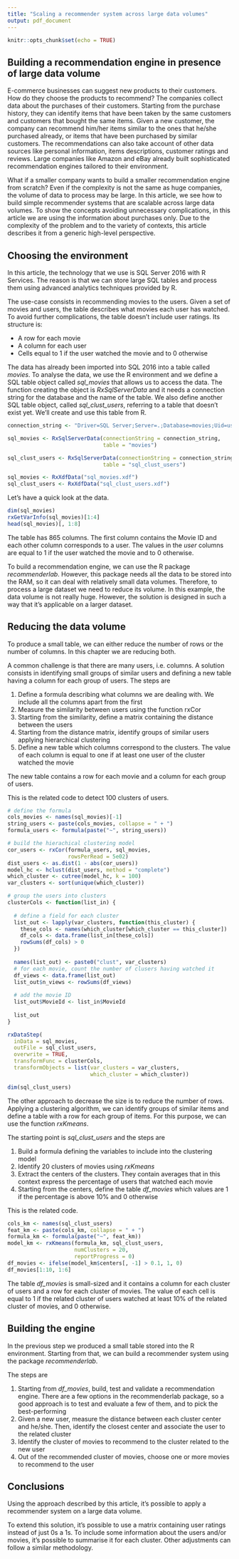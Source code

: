 ```yaml
---
title: "Scaling a recommender system across large data volumes"
output: pdf_document
---
```


```r
knitr::opts_chunk$set(echo = TRUE)
```

## Building a recommendation engine in presence of large data volume

E-commerce businesses can suggest new products to their customers. How do they choose the products to recommend? The companies collect data about the purchases of their customers. Starting from the purchase history, they can identify items that have been taken by the same customers and customers that bought the same items. Given a new customer, the company can recommend him/her items similar to the ones that he/she purchased already, or items that have been purchased by similar customers. The recommendations can also take account of other data sources like personal information, items descriptions, customer ratings and reviews. Large companies like Amazon and eBay already built sophisticated recommendation engines tailored to their environment. 

What if a smaller company wants to build a smaller recommendation engine from scratch? Even if the complexity is not the same as huge companies, the volume of data to process may be large. In this article, we see how to build simple recommender systems that are scalable across large data volumes. To show the concepts avoiding unnecessary complications, in this article we are using the information about purchases only. Due to the complexity of the problem and to the variety of contexts, this article describes it from a generic high-level perspective.



## Choosing the environment

In this article, the technology that we use is SQL Server 2016 with R Services. The reason is that we can store large SQL tables and process them using advanced analytics techniques provided by R.

The use-case consists in recommending movies to the users. Given a set of movies and users, the table describes what movies each user has watched. To avoid further complications, the table doesn’t include user ratings. Its structure is:

-	A row for each movie
-	A column for each user
-	Cells equal to 1 if the user watched the movie and to 0 otherwise

The data has already been imported into SQL 2016 into a table called *movies*. To analyse the data, we use the R environment and we define a SQL table object called *sql_movies* that allows us to access the data. The function creating the object is *RxSqlServerData* and it needs a connection string for the database and the name of the table. We also define another SQL table object, called *sql_clust_users*, referring to a table that doesn't exist yet. We'll create and use this table from R.

```r
connection_string <- "Driver=SQL Server;Server=.;Database=movies;Uid=usernam;password"

sql_movies <- RxSqlServerData(connectionString = connection_string,
                              table = "movies")

sql_clust_users <- RxSqlServerData(connectionString = connection_string,
                              table = "sql_clust_users")

```

```r
sql_movies <- RxXdfData("sql_movies.xdf")
sql_clust_users <- RxXdfData("sql_clust_users.xdf")
```

Let's have a quick look at the data.

```r
dim(sql_movies)
rxGetVarInfo(sql_movies)[1:4]
head(sql_movies)[, 1:8]
```

The table has 865 columns. The first column contains the Movie ID and each other column corresponds to a user. The values in the *user* columns are equal to 1 if the user watched the movie and to 0 otherwise.

To build a recommendation engine, we can use the R package *recommenderlab*. However, this package needs all the data to be stored into the RAM, so it can deal with relatively small data volumes. Therefore, to process a large dataset we need to reduce its volume. In this example, the data volume is not really huge. However, the solution is designed in such a way that it's applicable on a larger dataset.



## Reducing the data volume

To produce a small table, we can either reduce the number of rows or the number of columns. In this chapter we are reducing both.

A common challenge is that there are many users, i.e. columns. A solution consists in identifying small groups of similar users and defining a new table having a column for each group of users. The steps are

1. Define a formula describing what columns we are dealing with. We include all the columns apart from the first
2. Measure the similarity between users using the function rxCor
3. Starting from the similarity, define a matrix containing the distance between the users
4. Starting from the distance matrix, identify groups of similar users applying hierarchical clustering
5. Define a new table which columns correspond to the clusters. The value of each column is equal to one if at least one user of the cluster watched the movie

The new table contains a row for each movie and a column for each group of users.

This is the related code to detect 100 clusters of users.

```r
# define the formula
cols_movies <- names(sql_movies)[-1]
string_users <- paste(cols_movies, collapse = " + ")
formula_users <- formula(paste("~", string_users))

# build the hierachical clustering model
cor_users <- rxCor(formula_users, sql_movies,
                   rowsPerRead = 5e02)
dist_users <- as.dist(1 - abs(cor_users))
model_hc <- hclust(dist_users, method = "complete")
which_cluster <- cutree(model_hc, k = 100)
var_clusters <- sort(unique(which_cluster))

# group the users into clusters
clusterCols <- function(list_in) {
  
  # define a field for each cluster
  list_out <- lapply(var_clusters, function(this_cluster) {
    these_cols <- names(which_cluster[which_cluster == this_cluster])
    df_cols <- data.frame(list_in[these_cols])
    rowSums(df_cols) > 0
  })
  
  names(list_out) <- paste0("clust", var_clusters)
  # for each movie, count the number of clusers having watched it
  df_views <- data.frame(list_out)
  list_out$n_views <- rowSums(df_views)
  
  # add the movie ID
  list_out$MovieId <- list_in$MovieId
  
  list_out
}

rxDataStep(
  inData = sql_movies,
  outFile = sql_clust_users,
  overwrite = TRUE,
  transformFunc = clusterCols,
  transformObjects = list(var_clusters = var_clusters,
                          which_cluster = which_cluster))

dim(sql_clust_users)
```


The other approach to decrease the size is to reduce the number of rows. Applying a clustering algorithm, we can identify groups of similar items and define a table with a row for each group of items. For this purpose, we can use the function *rxKmeans*.

The starting point is *sql_clust_users* and the steps are

1. Build a formula defining the variables to include into the clustering model
2. Identify 20 clusters of movies using *rxKmeans*
3. Extract the centers of the clusters. They contain averages that in this context express the percentage of users that watched each movie
4. Starting from the centers, define the table *df_movies* which values are 1 if the percentage is above 10% and 0 otherwise

This is the related code.

```r
cols_km <- names(sql_clust_users)
feat_km <- paste(cols_km, collapse = " + ")
formula_km <- formula(paste("~", feat_km))
model_km <- rxKmeans(formula_km, sql_clust_users,
                     numClusters = 20,
                     reportProgress = 0)
df_movies <- ifelse(model_km$centers[, -1] > 0.1, 1, 0)
df_movies[1:10, 1:6]
```

The table *df_movies* is small-sized and it contains a column for each cluster of users and a row for each cluster of movies. The value of each cell is equal to 1 if the related cluster of users watched at least 10% of the related cluster of movies, and 0 otherwise.


## Building the engine

In the previous step we produced a small table stored into the R environment. Starting from that, we can build a recommender system using the package *recommenderlab*.  

The steps are

1. Starting from *df_movies*, build, test and validate a recommendation engine. There are a few options in the recommenderlab package, so a good approach is to test and evaluate a few of them, and to pick the best-performing
2. Given a new user, measure the distance between each cluster center and he/she. Then, identify the closest center and associate the user to the related cluster
3. Identify the cluster of movies to recommend to the cluster related to the new user
4. Out of the recommended cluster of movies, choose one or more movies to recommend to the user


## Conclusions

Using the approach described by this article, it's possible to apply a recommender system on a large data volume.

To extend this solution, it's possible to use a matrix containing user ratings instead of just 0s a 1s. To include some information about the users and/or movies, it's possible to summarise it for each cluster. Other adjustments can follow a similar methodology.



